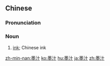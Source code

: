 ==Chinese==
{{zh-forms}}

===Pronunciation===
{{zh-pron
|m=mòzhī
|c=mak6 zap1
|h=pfs=me̍t-chṳp
|mn=ba̍k-chiap
|cat=n
}}

===Noun===
{{zh-noun}}

# [[ink]]; Chinese ink

[[zh-min-nan:墨汁]]
[[ko:墨汁]]
[[hu:墨汁]]
[[ja:墨汁]]
[[zh:墨汁]]